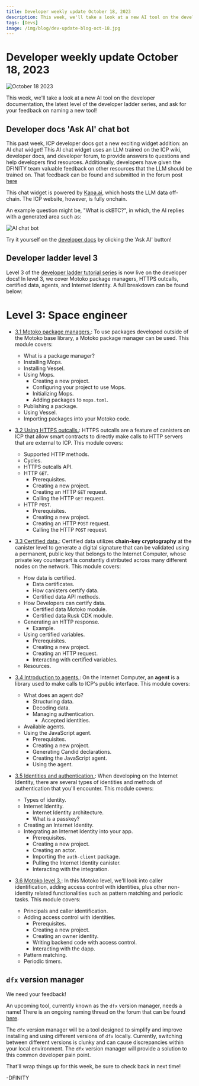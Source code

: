 ```yaml
---
title: Developer weekly update October 18, 2023
description: This week, we'll take a look at a new AI tool on the developer documentation, the latest level of the developer ladder series, and ask for your feedback on naming a new tool!
tags: [Devs]
image: /img/blog/dev-update-blog-oct-18.jpg
---
```


# Developer weekly update October 18, 2023

![October 18 2023](../../static/img/blog/dev-update-blog-oct-18.jpg)

This week, we'll take a look at a new AI tool on the developer documentation, the latest level of the developer ladder series, and ask for your feedback on naming a new tool!

## Developer docs 'Ask AI' chat bot

This past week, ICP developer docs got a new exciting widget addition: an AI chat widget! This AI chat widget uses an LLM trained on the ICP wiki, developer docs, and developer forum, to provide answers to questions and help developers find resources. Additionally, developers have given the DFINITY team valuable feedback on other resources that the LLM should be trained on. That feedback can be found and submitted in the forum post [here](https://forum.dfinity.org/t/use-an-llm-to-help-build-on-icp-feedback-appreciated/23804)

This chat widget is powered by [Kapa.ai](https://www.kapa.ai/), which hosts the LLM data off-chain. The ICP website, however, is fully onchain.

An example question might be, "What is ckBTC?", in which, the AI replies with a generated area such as:

![AI chat bot](../../static/img/blog/ai-chat.png)

Try it yourself on the [developer docs](https://internetcomputer.org/docs/current/developer-docs/) by clicking the 'Ask AI' button!

## Developer ladder level 3

Level 3 of the [developer ladder tutorial series](/docs/current/tutorials/developer-journey/) is now live on the developer docs! In level 3, we cover Motoko package managers, HTTPS outcalls, certified data, agents, and Internet Identity. A full breakdown can be found below:

# Level 3: Space engineer

- [3.1 Motoko package managers.](/docs/current/tutorials/developer-journey/level-3/3.1-package-managers): To use packages developed outside of the Motoko base library, a Motoko package manager can be used. This module covers:
    - What is a package manager?
    - Installing Mops.
    - Installing Vessel.
    - Using Mops.
	    - Creating a new project.
	    - Configuring your project to use Mops.
	    - Initializing Mops.
	    - Adding packages to `mops.toml`.
    - Publishing a package.
    - Using Vessel.
    - Importing packages into your Motoko code.

- [3.2 Using HTTPS outcalls.](/docs/current/tutorials/developer-journey/level-3/3.2-https-outcalls): HTTPS outcalls are a feature of canisters on ICP that allow smart contracts to directly make calls to HTTP servers that are external to ICP. This module covers:
    - Supported HTTP methods.
    - Cycles.
    - HTTPS outcalls API.
    - HTTP `GET`.
        - Prerequisites.
        - Creating a new project.
        - Creating an HTTP `GET` request.
        - Calling the HTTP `GET` request.
    - HTTP `POST`.
        - Prerequisites.
        - Creating a new project.
        - Creating an HTTP `POST` request.
        - Calling the HTTP `POST` request.


- [3.3 Certified data.](/docs/current/tutorials/developer-journey/level-3/3.3-certified-data): Certified data utilizes **chain-key cryptography** at the canister level to generate a digital signature that can be validated using a permanent, public key that belongs to the Internet Computer, whose private key counterpart is constantly distributed across many different nodes on the network. This module covers:
    - How data is certified.
        - Data certificates.
        - How canisters certify data.
        - Certified data API methods.
    - How Developers can certify data.
        - Certified data Motoko module.
        - Certified data Rusk CDK module.
    - Generating an HTTP response.
        - Example.
    - Using certified variables.
        - Prerequisites.
        - Creating a new project.
        - Creating an HTTP request.
        - Interacting with certified variables.
    - Resources.

- [3.4 Introduction to agents.](/docs/current/tutorials/developer-journey/level-3/3.4-intro-to-agents): On the Internet Computer, an **agent** is a library used to make calls to ICP's public interface. This module covers:
    - What does an agent do?
        - Structuring data.
        - Decoding data.
        - Managing authentication.
            - Accepted identities.
    - Available agents.
    - Using the JavaScript agent.
        - Prerequisites.
        - Creating a new project.
        - Generating Candid declarations.
        - Creating the JavaScript agent.
        - Using the agent.

- [3.5 Identities and authentication.](/docs/current/tutorials/developer-journey/level-3/3.5-identities-and-auth): When developing on the Internet Identity, there are several types of identities and methods of authentication that you'll encounter. This module covers:
    - Types of identity.
    - Internet Identity.
       - Internet Identity architecture.
        - What is a passkey?
    - Creating an Internet Identity.
    - Integrating an Internet Identity into your app.
        - Prerequisites.
        - Creating a new project.
        - Creating an actor.
        - Importing the `auth-client` package.
        - Pulling the Internet Identity canister.
        - Interacting with the integration.

- [3.6 Motoko level 3.](/docs/current/tutorials/developer-journey/level-3/3.6-motoko-lvl3): In this Motoko level, we'll look into caller identification, adding access control with identities, plus other non-identity related functionalities such as pattern matching and periodic tasks. This module covers:
    - Principals and caller identification.
    - Adding access control with identities.
        - Prerequisites.
        - Creating a new project.
        - Creating an owner identity.
        - Writing backend code with access control.
        - Interacting with the dapp.
    - Pattern matching.
    - Periodic timers.

## `dfx` version manager

We need your feedback!

An upcoming tool, currently known as the `dfx` version manager, needs a name! There is an ongoing naming thread on the forum that can be found [here](https://forum.dfinity.org/t/dfx-version-manager-naming-thread/23665).

The `dfx` version manager will be a tool designed to simplify and improve installing and using different versions of `dfx` locally. Currently, switching between different versions is clunky and can cause discrepancies within your local environment. The `dfx` version manager will provide a solution to this common developer pain point.

That'll wrap things up for this week, be sure to check back in next time!

-DFINITY
